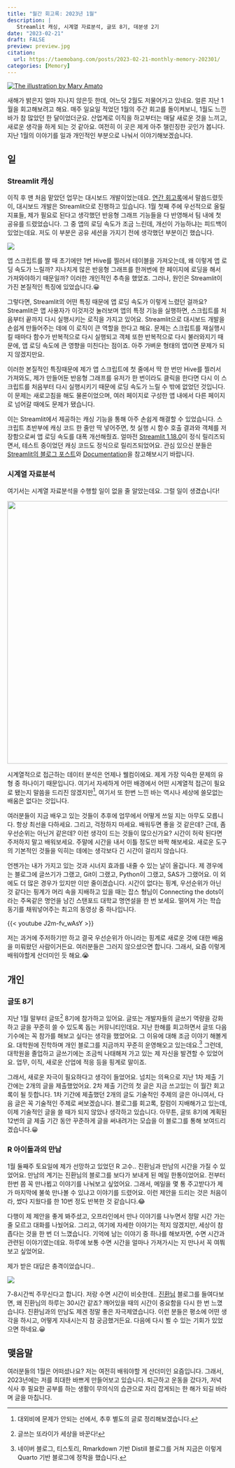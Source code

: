 ```yaml
---
title: "월간 회고록: 2023년 1월"
description: |
   Streamlit 캐싱, 시계열 자료분석, 글또 8기, 데분생 2기
date: "2023-02-21"
draft: FALSE
preview: preview.jpg
citation:
  url: https://taemobang.com/posts/2023-02-21-monthly-memory-202301/
categories: [Memory]
---
```


[![The illustration by Mary Amato](preview.png){fig-align="center"}](https://notioly.com)

새해가 밝은지 얼마 지나지 않은듯 한데, 어느덧 2월도 저물어가고 있네요. 얼른 지난 1월을 회고해보려고 해요. 매주 일요일 적었던 1월의 주간 회고를 돌이켜보니, 1월도 느낀 바가 참 많았던 한 달이었더군요. 산업계로 이직을 하고부터는 매달 새로운 것을 느끼고, 새로운 생각을 하게 되는 것 같아요. 여전히 이 곳은 제게 아주 챌린징한 곳인가 봅니다. 지난 1월의 이야기를 일과 개인적인 부분으로 나눠서 이야기해보겠습니다.

## 일

### Streamlit 캐싱

이직 후 맨 처음 맡았던 업무는 대시보드 개발이었는데요. [연간 회고록](https://www.taemobang.com/posts/2023-02-01-yearly-memory-2022/#shiny-streamlit)에서 말씀드렸듯이, 대시보드 개발은 Streamlit으로 진행하고 있습니다. 1월 첫째 주에 우선적으로 올릴 지표들, 제가 필요로 된다고 생각했던 반응형 그래프 기능들을 다 반영해서 팀 내에 첫 공유를 드렸었습니다. 그 중 앱의 로딩 속도가 조금 느린데, 개선이 가능하냐는 피드백이 있었는데요. 저도 이 부분은 공유 세션을 가지기 전에 생각했던 부분이긴 했습니다.

![](fig1.jpeg){fig-align="center"}

앱 스크립트를 짤 때 초기에만 1번 Hive를 찔러서 테이블을 가져오는데, 왜 이렇게 앱 로딩 속도가 느릴까? 지나치게 많은 반응형 그래프를 한꺼번에 한 페이지에 로딩을 해서 가져와야하기 때문일까? 이러한 개인적인 추측을 했었죠. 그러나, 원인은 Streamlit이 가진 본질적인 특징에 있었습니다.😀

그렇다면, Streamlit의 어떤 특징 때문에 앱 로딩 속도가 이렇게 느렸던 걸까요? Streamlit은 앱 사용자가 이것저것 눌러보며 앱의 특정 기능을 실행하면, 스크립트를 처음부터 끝까지 다시 실행시키는 로직을 가지고 있어요. Streamlit으로 대시보드 개발을 손쉽게 만들어주는 데에 이 로직이 큰 역할을 한다고 해요. 문제는 스크립트를 재실행시킬 때마다 함수가 반복적으로 다시 실행되고 객체 또한 반복적으로 다시 불러와지기 때문에, 앱 로딩 속도에 큰 영향을 미친다는 점이죠. 아주 가벼운 형태의 앱이면 문제가 되지 않겠지만요.

이러한 본질적인 특징때문에 제가 앱 스크립트에 첫 줄에서 딱 한 번만 Hive를 찔러서 가져와도, 제가 만들어둔 반응형 그래프를 유저가 한 번이라도 클릭을 한다면 다시 이 스크립트를 처음부터 다시 실행시키기 때문에 로딩 속도가 느릴 수 밖에 없었던 것입니다. 이 문제는 새로고침을 해도 물론이었으며, 여러 페이지로 구성한 앱 내에서 다른 페이지로 넘어갈 때에도 문제가 됐습니다.

이는 Streamlit에서 제공하는 캐싱 기능을 통해 아주 손쉽게 해결할 수 있었습니다. 스크립트 초반부에 캐싱 코드 한 줄만 딱 넣어주면, 첫 실행 시 함수 호출 결과와 객체를 저장함으로써 앱 로딩 속도를 대폭 개선해줬죠. 얼마전 [Streamlit 1.18.0](https://discuss.streamlit.io/t/version-1-18-0/37501)이 정식 릴리즈되면서, 테스트 중이었던 캐싱 코드도 정식으로 릴리즈되었어요. 관심 있으신 분들은 [Streamlit의 블로그 포스트](https://blog.streamlit.io/introducing-two-new-caching-commands-to-replace-st-cache/)와 [Documentation](https://docs.streamlit.io/library/advanced-features/caching)을 참고해보시기 바랍니다.

### 시계열 자료분석

여기서는 시계열 자료분석을 수행할 일이 없을 줄 알았는데요. 그럴 일이 생겼습니다!

![](fig2.jpeg){fig-align="center" width="600"}

시계열적으로 접근하는 데이터 분석은 언제나 웰컴이에요. 제게 가장 익숙한 문제의 유형 중 하나이기 때문입니다. 여기서 자세하게 어떤 배경에서 어떤 시계열적 접근이 필요로 됐는지 말씀을 드리진 않겠지만[^1], 여기서 또 한번 느낀 바는 역시나 세상에 쓸모없는 배움은 없다는 것입니다.

[^1]: 대외비에 문제가 안되는 선에서, 추후 별도의 글로 정리해보겠습니다.

여러분들이 지금 배우고 있는 것들이 추후에 업무에서 어떻게 쓰일 지는 아무도 모릅니다. 항상 최선을 다하세요. 그리고, 걱정하지 마세요. 배워두면 좋을 것 같은데? 근데, 좀 우선순위는 아닌거 같은데? 이런 생각이 드는 것들이 많으신가요? 시간이 허락 된다면 주저하지 말고 배워보세요. 주말에 시간을 내서 이틀 정도만 바짝 해보세요. 새로운 도구의 기본적인 것들을 익히는 데에는 생각보다 긴 시간이 걸리지 않습니다.

언젠가는 내가 가지고 있는 것과 시너지 효과를 내줄 수 있는 날이 올겁니다. 제 경우에는 블로그에 글쓰기가 그랬고, Git이 그랬고, Python이 그랬고, SAS가 그랬어요. 이 외에도 더 많은 경우가 있지만 이만 줄이겠습니다. 시간이 없다는 핑계, 우선순위가 아닌 것 같다는 핑계가 머리 속을 지배하고 있을 때는 잡스 형님이 Connecting the dots이라는 주옥같은 명언을 남긴 스탠포드 대학교 명연설을 한 번 보세요. 떨어져 가는 학습 동기를 채워넣어주는 최고의 동영상 중 하나입니다.

{{< youtube J2m-fv_wAsY >}}

저는 과거에 주저하기만 하고 결국 우선순위가 아니라는 핑계로 새로운 것에 대한 배움을 미뤄왔던 사람이거든요. 여러분들은 그러지 않으셨으면 합니다. 그래서, 요즘 이렇게 배워야할게 산더미인 듯 해요.😭

## 개인

### 글또 8기

지난 1월 말부터 글또[^2] 8기에 참가하고 있어요. 글또는 개발자들의 글쓰기 역량을 강화하고 글을 꾸준히 쓸 수 있도록 돕는 커뮤니티인데요. 지난 한해를 회고하면서 글또 다음 기수에는 꼭 참가를 해보고 싶다는 생각을 했었어요. 그 이유에 대해 조금 이야기 해볼게요. 대학원에 진학하며 개인 블로그를 지금까지 꾸준히 운영해오고 있는데요.[^3] 그런데, 대학원을 졸업하고 글쓰기에는 조금씩 나태해져 가고 있는 제 자신을 발견할 수 있었어요. 업무, 이직, 새로운 산업에 적응 등을 핑계로 말이죠.

[^2]: 글쓰는 또라이가 세상을 바꾼다!

[^3]: 네이버 블로그, 티스토리, Rmarkdown 기반 Distill 블로그를 거쳐 지금은 이렇게 Quarto 기반 블로그에 정착을 했습니다.

그래서, 새로운 자극이 필요하다고 생각이 들었어요. 넘치는 의욕으로 지난 1차 제출 기간에는 2개의 글을 제출했었어요. 2차 제출 기간의 첫 글은 지금 쓰고있는 이 월간 회고록이 될 듯합니다. 1차 기간에 제출했던 2개의 글도 기술적인 주제의 글은 아니여서, 다음 글은 꼭 기술적인 주제로 써보겠습니다. 블로그를 회고록, 칼럼이 지배해가고 있는데, 이제 기술적인 글을 쓸 때가 되지 않았나 생각하고 있습니다. 아무튼, 글또 8기에 계획된 12번의 글 제출 기간 동안 꾸준하게 글을 써내려가는 모습을 이 블로그를 통해 보여드리겠습니다.😀

### R 아이돌과의 만남

1월 둘째주 토요일에 제가 선망하고 있었던 R 고수.. 진환님과 만남의 시간을 가질 수 있었어요. 만남의 계기는 진환님의 블로그를 보다가 보내게 된 메일 한통이었어요. 전부터 한번 쯤 꼭 만나뵙고 이야기를 나눠보고 싶었어요. 그래서, 메일을 몇 통 주고받다가 제가 마지막에 불쑥 만나볼 수 있냐고 이야기를 드렸어요. 이런 제안을 드리는 것은 처음이라, 썼다 지웠다를 한 10번 정도 반복한 것 같습니다.😂

다행이 제 제안을 좋게 봐주셨고, 오프라인에서 만나 이야기를 나누면서 정말 시간 가는 줄 모르고 대화를 나눴어요. 그리고, 여기에 자세한 이야기는 적지 않겠지만, 세상이 참 좁다는 것을 한 번 더 느꼈습니다. 기억에 남는 이야기 중 하나를 해보자면, 수면 시간과 관련된 이야기였는데요. 하루에 보통 수면 시간을 얼마나 가져가시는 지 만나서 꼭 여쭤보고 싶었어요.

제가 받은 대답은 충격이었습니다..

![](fig3.jpeg){fig-align="center"}

7-8시간씩 주무신다고 합니다. 저랑 수면 시간이 비슷한데.. [진환님](https://jhk0530.medium.com/) 블로그를 들여다보면, 왜 진환님의 하루는 30시간 같죠? 깨어있을 때의 시간이 중요함을 다시 한 번 느꼈습니다. 진환님과의 만남도 제겐 정말 좋은 자극제였습니다. 이런 분들은 평소에 어떤 생각을 하시고, 어떻게 지내시는지 참 궁금했거든요. 다음에 다시 뵐 수 있는 기회가 있었으면 하네요.😀

## 맺음말

여러분들의 1월은 어떠셨나요? 저는 여전히 배워야할 게 산더미인 요즘입니다. 그래서, 2023년에는 저를 최대한 바쁘게 만들어보고 있습니다. 퇴근하고 운동을 갔다가, 저녁 식사 후 필요한 공부를 하는 생활이 무의식의 습관으로 자리 잡게되는 한 해가 되길 바라며 글을 마칩니다.
